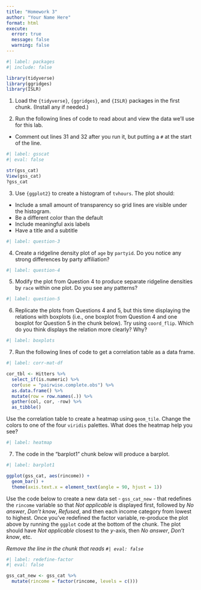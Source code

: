 ```yaml
---
title: "Homework 3"
author: "Your Name Here"
format: html
execute: 
  error: true
  message: false
  warning: false
---
```


```r
#| label: packages
#| include: false

library(tidyverse)
library(ggridges)
library(ISLR)
```

1.  Load the `{tidyverse}`, `{ggridges}`, and `{ISLR}` packages in the first chunk. (Install any if needed.)

2.  Run the following lines of code to read about and view the data we'll use for this lab.

-   Comment out lines 31 and 32 after you run it, but putting a `#` at the start of the line.

```r
#| label: gsscat
#| eval: false

str(gss_cat)
View(gss_cat)
?gss_cat
```

3.  Use `{ggplot2}` to create a histogram of `tvhours`. The plot should:

-   Include a small amount of transparency so grid lines are visible under the histogram.
-   Be a different color than the default
-   Include meaningful axis labels
-   Have a title and a subtitle

```r
#| label: question-3

```

4.  Create a ridgeline density plot of `age` by `partyid`. Do you notice any strong differences by party affiliation?

```r
#| label: question-4

```

5.  Modify the plot from Question 4 to produce separate ridgeline densities by `race` within one plot. Do you see any patterns?

```r
#| label: question-5

```

6.  Replicate the plots from Questions 4 and 5, but this time displaying the relations with boxplots (i.e., one boxplot from Question 4 and one boxplot for Question 5 in the chunk below). Try using `coord_flip`. Which do you think displays the relation more clearly? Why?

```r
#| label: boxplots
```

7.  Run the following lines of code to get a correlation table as a data frame.

```r
#| label: corr-mat-df

cor_tbl <- Hitters %>% 
  select_if(is.numeric) %>% 
  cor(use = "pairwise.complete.obs") %>% 
  as.data.frame() %>% 
  mutate(row = row.names(.)) %>% 
  gather(col, cor, -row) %>% 
  as_tibble()
```

Use the correlation table to create a heatmap using `geom_tile`. Change the colors to one of the four `viridis` palettes. What does the heatmap help you see?

```r
#| label: heatmap

```

7.  The code in the "barplot1" chunk below will produce a barplot.

```r
#| label: barplot1

ggplot(gss_cat, aes(rincome)) +
  geom_bar() +
  theme(axis.text.x = element_text(angle = 90, hjust = 1))
```

Use the code below to create a new data set - `gss_cat_new` - that redefines the `rincome` variable so that *Not applicable* is displayed first, followed by *No answer*, *Don't know*, *Refused*, and then each income category from lowest to highest. Once you've redefined the factor variable, re-produce the plot above by running the `ggplot` code at the bottom of the chunk. The plot should have *Not applicable* closest to the *y*-axis, then *No answer*, *Don't know*, etc.

*Remove the line in the chunk that reads `#| eval: false`*

```r
#| label: redefine-factor
#| eval: false

gss_cat_new <- gss_cat %>% 
  mutate(rincome = factor(rincome, levels = c()))


```

